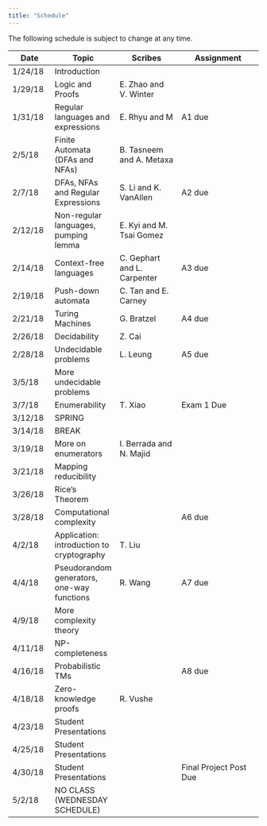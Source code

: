 ```yaml
---
title: "Schedule"
---
```

The following schedule is subject to change at any time.

| **Date** | **Topic**  | **Scribes** |  **Assignment** |
| ---------|------------|-------------|-----------------|
| 1/24/18  | Introduction |||
| 1/29/18  | Logic and Proofs |E. Zhao and V. Winter||
| 1/31/18  | Regular languages and expressions |E. Rhyu and M |A1 due|
| 2/5/18   | Finite Automata (DFAs and NFAs) |B. Tasneem and A. Metaxa ||
| 2/7/18   | DFAs, NFAs and Regular Expressions |S. Li and K. VanAllen |A2 due|
| 2/12/18  | Non-regular languages, pumping lemma |E. Kyi and M. Tsai Gomez||
| 2/14/18  | Context-free languages |C. Gephart and L. Carpenter|A3 due|
| 2/19/18  | Push-down automata |C. Tan and E. Carney||
| 2/21/18  | Turing Machines |G. Bratzel|A4 due|
| 2/26/18  | Decidability |Z. Cai||
| 2/28/18  | Undecidable problems |L. Leung|A5 due|
| 3/5/18   | More undecidable problems |||
| 3/7/18   | Enumerability |T. Xiao| Exam 1 Due |
| 3/12/18  | SPRING |||
| 3/14/18  | BREAK |||
| 3/19/18  | More on enumerators |I. Berrada and N. Majid||
| 3/21/18  | Mapping reducibility |||
| 3/26/18  | Rice's Theorem |||
| 3/28/18  | Computational complexity ||A6 due|
| 4/2/18   | Application: introduction to cryptography |T. Liu||
| 4/4/18   | Pseudorandom generators, one-way functions |R. Wang|A7 due|
| 4/9/18  | More complexity theory |||
| 4/11/18  | NP-completeness |||
| 4/16/18  | Probabilistic TMs ||A8 due|
| 4/18/18  | Zero-knowledge proofs |R. Vushe||
| 4/23/18  | Student Presentations |||
| 4/25/18  | Student Presentations |||
| 4/30/18   | Student Presentations ||Final Project Post Due|
| 5/2/18   | NO CLASS (WEDNESDAY SCHEDULE) |||